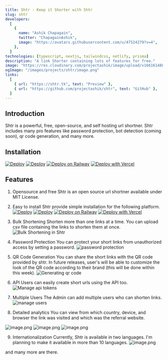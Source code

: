 ```yaml
---
title: Shtr - Keep it Shorter with Shtr
slug: shtr
developers:
  [
    {
      name: "Ashik Chapagain",
      twitter: "ChapagainAshik",
      image: "https://avatars.githubusercontent.com/u/47524279?v=4",
    },
  ]
technologies: [typescript, nextjs, tailwindcss, netlify, prisma]
description: "A link Shorter containing lots of features for free."
image: "https://res.cloudinary.com/projectashik/image/upload/v1661614881/portfolio/image_fahari.png"
ogImage: "/images/projects/shtr/image.png"
links:
  [
    { url: "https://shtr.tk", text: "Preview" },
    { url: "https://github.com/projectashik/shtr", text: "GitHub" },
  ]
---
```


## Introduction

Shtr is a powerful, free, open-source, and self hosting url shortner. Shtr includes many pro features like password protection, bot detection (coming soon), qr code generation, and many more.

## Installation

[![Deploy](https://www.netlify.com/img/deploy/button.svg)](https://app.netlify.com/start/deploy?repository=https://github.com/projectashik/shtr)
[![Deploy](https://www.herokucdn.com/deploy/button.svg)](https://heroku.com/deploy?template=https://github.com/projectashik/shtr)
[![Deploy on Railway](https://railway.app/button.svg)](https://railway.app/new/template?template=https%3A%2F%2Fgithub.com%2Fprojectashik%2Fshtr&plugins=postgresql&referralCode=dZNXiZ)
[![Deploy with Vercel](https://vercel.com/button)](https://vercel.com/new/clone?repository-url=https%3A%2F%2Fgithub.com%2Fprojectashik%2Fshtr&env=DATABASE_URL,HASH_SALT)

## Features

1. Opensource and free
   Shtr is an open source url shortner available under MIT License.

2. Easy to install
   Shtr provide simple installation for the following platform.
   [![Deploy](https://www.netlify.com/img/deploy/button.svg)](https://app.netlify.com/start/deploy?repository=https://github.com/projectashik/shtr)
   [![Deploy](https://www.herokucdn.com/deploy/button.svg)](https://heroku.com/deploy?template=https://github.com/projectashik/shtr)
   [![Deploy on Railway](https://railway.app/button.svg)](https://railway.app/new/template?template=https%3A%2F%2Fgithub.com%2Fprojectashik%2Fshtr&plugins=postgresql&referralCode=dZNXiZ)
   [![Deploy with Vercel](https://vercel.com/button)](https://vercel.com/new/clone?repository-url=https%3A%2F%2Fgithub.com%2Fprojectashik%2Fshtr&env=DATABASE_URL,HASH_SALT)

3. Bulk Shortening
   Shorten more than one links at a time. You can upload csv file containing the links to shorten them at once.
   ![Bulk Shortening in Shtr](https://cdn.hashnode.com/res/hashnode/image/upload/v1646075980413/t2dvwIC2v.png)

4. Password Protection
   You can protect your short links from unauthorized access by setting a password.
   ![password protection](https://cdn.hashnode.com/res/hashnode/image/upload/v1646075789384/Iz4bhQw5M.png)

5. QR Code Generation
   You can share the short links with the QR code provided by shtr. In future releases, user's will be able to customize the look of the QR code according to their brand (this will be done within this week).
   ![Generating qr code](https://cdn.hashnode.com/res/hashnode/image/upload/v1646076105978/ON_aC6_SZ.png)

6. API
   Users can easily create short urls using the API too.
   ![Manage api tokens](https://cdn.hashnode.com/res/hashnode/image/upload/v1646076256604/dtjl4UmV5.png)

7. Multiple Users
   The Admin can add multiple users who can shorten links.
   ![manage users](https://cdn.hashnode.com/res/hashnode/image/upload/v1646076866700/rrfezeDHm.png)

8. Detailed analytics
   You can view from which country, device, and browser the link was visited and which was the referral website.

![image.png](https://cdn.hashnode.com/res/hashnode/image/upload/v1646078085106/IpBIz4-kJ.png)
![image.png](https://cdn.hashnode.com/res/hashnode/image/upload/v1646078129948/foffq_6pc.png)
![image.png](https://cdn.hashnode.com/res/hashnode/image/upload/v1646078106210/D81r36SL_.png)

9. Internationalization
   Currently, Shtr is available in two languages. I'm planning to make it available in more than 10 languages.
   ![image.png](https://cdn.hashnode.com/res/hashnode/image/upload/v1646078350055/Hysa3gJR-f.png)

and many more are there.
